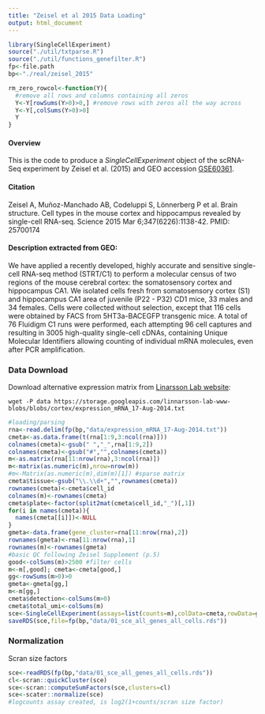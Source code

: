 ```yaml
---
title: "Zeisel et al 2015 Data Loading"
output: html_document
---
```


```r
library(SingleCellExperiment)
source("./util/txtparse.R")
source("./util/functions_genefilter.R")
fp<-file.path
bp<-"./real/zeisel_2015"

rm_zero_rowcol<-function(Y){
  #remove all rows and columns containing all zeros
  Y<-Y[rowSums(Y>0)>0,] #remove rows with zeros all the way across
  Y<-Y[,colSums(Y>0)>0]
  Y
}
```

#### Overview 
This is the code to produce a *SingleCellExperiment* object of the scRNA-Seq experiment by Zeisel et al. (2015) and GEO accession [GSE60361](https://www.ncbi.nlm.nih.gov/geo/query/acc.cgi?acc=GSE60361). 

#### Citation 
Zeisel A, Muñoz-Manchado AB, Codeluppi S, Lönnerberg P et al. Brain structure. Cell types in the mouse cortex and hippocampus revealed by single-cell RNA-seq. Science 2015 Mar 6;347(6226):1138-42. 
PMID: 25700174

#### Description extracted from GEO: 
We have applied a recently developed, highly accurate and sensitive single-cell RNA-seq method (STRT/C1) to perform a molecular census of two regions of the mouse cerebral cortex: the somatosensory cortex and hippocampus CA1. We isolated cells fresh from somatosensory cortex (S1) and hippocampus CA1 area of juvenile (P22 - P32) CD1 mice, 33 males and 34 females. Cells were collected without selection, except that 116 cells were obtained by FACS from 5HT3a-BACEGFP transgenic mice. A total of 76 Fluidigm C1 runs were performed, each attempting 96 cell captures and resulting in 3005 high-quality single-cell cDNAs, containing Unique Molecular Identifiers allowing counting of individual mRNA molecules, even after PCR amplification.

### Data Download

Download alternative expression matrix from [Linarsson Lab website](http://linnarssonlab.org/cortex/):

```
wget -P data https://storage.googleapis.com/linnarsson-lab-www-blobs/blobs/cortex/expression_mRNA_17-Aug-2014.txt
```

```r
#loading/parsing
rna<-read.delim(fp(bp,"data/expression_mRNA_17-Aug-2014.txt"))
cmeta<-as.data.frame(t(rna[1:9,3:ncol(rna)]))
colnames(cmeta)<-gsub(" ","_",rna[1:9,2])
colnames(cmeta)<-gsub("#","",colnames(cmeta))
m<-as.matrix(rna[11:nrow(rna),3:ncol(rna)])
m<-matrix(as.numeric(m),nrow=nrow(m))
#m<-Matrix(as.numeric(m),dim(m)[1]) #sparse matrix
cmeta$tissue<-gsub("\\.\\d+","",rownames(cmeta))
rownames(cmeta)<-cmeta$cell_id
colnames(m)<-rownames(cmeta)
cmeta$plate<-factor(split2mat(cmeta$cell_id,"_")[,1])
for(i in names(cmeta)){
  names(cmeta[[i]])<-NULL
}
gmeta<-data.frame(gene_cluster=rna[11:nrow(rna),2])
rownames(gmeta)<-rna[11:nrow(rna),1]
rownames(m)<-rownames(gmeta)
#basic QC following Zeisel Supplement (p.5)
good<-colSums(m)>2500 #filter cells
m<-m[,good]; cmeta<-cmeta[good,]
gg<-rowSums(m>0)>0
gmeta<-gmeta[gg,]
m<-m[gg,]
cmeta$detection<-colSums(m>0)
cmeta$total_umi<-colSums(m)
sce<-SingleCellExperiment(assays=list(counts=m),colData=cmeta,rowData=gmeta)
saveRDS(sce,file=fp(bp,"data/01_sce_all_genes_all_cells.rds"))
```

### Normalization

Scran size factors

```r
sce<-readRDS(fp(bp,"data/01_sce_all_genes_all_cells.rds"))
cl<-scran::quickCluster(sce)
sce<-scran::computeSumFactors(sce,clusters=cl)
sce<-scater::normalize(sce)
#logcounts assay created, is log2(1+counts/scran size factor)
```

